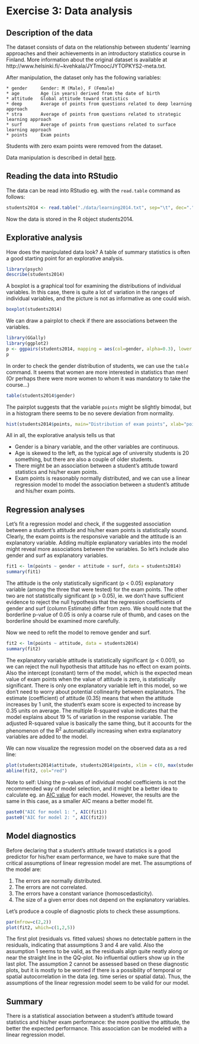 # Exercise 3: Data analysis


## Description of the data

The dataset consists of data on the relationship between students' learning approaches and their achievements in an introductory statistics course in Finland. More information about the original dataset is available at http://www.helsinki.fi/~kvehkala/JYTmooc/JYTOPKYS2-meta.txt.

After manipulation, the dataset only has the following variables:

```
* gender     Gender: M (Male), F (Female)
* age        Age (in years) derived from the date of birth
* attitude   Global attitude toward statistics
* deep       Average of points from questions related to deep learning approach
* stra       Average of points from questions related to strategic learning approach
* surf       Average of points from questions related to surface learning approach
* points     Exam points
```

Students with zero exam points were removed from the dataset.

Data manipulation is described in detail [here](./data/create_learning_2014.r).


## Reading the data into RStudio

The data can be read into RStudio eg. with the `read.table` command as follows:

```r
students2014 <- read.table("./data/learning2014.txt", sep="\t", dec=".", header=T)
```

Now the data is stored in the R object students2014.


## Explorative analysis

How does the manipulated data look? A table of summary statistics is often a good starting point for an explorative analysis. 

```r
library(psych)
describe(students2014)
```

A boxplot is a graphical tool for examining the distributions of individual variables. In this case, there is quite a lot of variation in the ranges of individual variables, and the picture is not as informative as one could wish.

```r
boxplot(students2014)
```

We can draw a pairplot to check if there are associations between the variables.

```r
library(GGally)
library(ggplot2)
p <- ggpairs(students2014, mapping = aes(col=gender, alpha=0.3), lower = list(combo = wrap("facethist", bins = 20)))
p
```

In order to check the gender distribution of students, we can use the `table` command. It seems that women are more interested in statistics than men! (Or perhaps there were more women to whom it was mandatory to take the course...)

```r
table(students2014$gender)
```

The pairplot suggests that the variable `points` might be slightly bimodal, but in a histogram there seems to be no severe deviation from normality.

```r
hist(students2014$points, main="Distribution of exam points", xlab="points")
```

All in all, the explorative analysis tells us that

* Gender is a binary variable, and the other variables are continuous.
* Age is skewed to the left, as the typical age of university students is 20 something, but there are also a couple of older students.
* There might be an association between a student's attitude toward statistics and his/her exam points.
* Exam points is reasonably normally distributed, and we can use a linear regression model to model the association between a student's attitude and his/her exam points.



## Regression analyses

Let's fit a regression model and check, if the suggested association between a student's attitude and his/her exam points is statistically sound. Clearly, the exam points is the responsive variable and the attitude is an explanatory variable. Adding multiple explanatory variables into the model might reveal more associations between the variables. So let's include also gender and surf as explanatory variables.

```r
fit1 <- lm(points ~ gender + attitude + surf, data = students2014)
summary(fit1)
```

The attitude is the only statistically significant (p < 0.05) explanatory variable (among the three that were tested) for the exam points. The other two are not statistically significant (p > 0.05), ie. we don't have sufficient evidence to reject the null hypothesis that the regression coefficients of gender and surf (column Estimate) differ from zero. We should note that the borderline p-value of 0.05 is only a coarse rule of thumb, and cases on the borderline should be examined more carefully.

Now we need to refit the model to remove gender and surf.

```r
fit2 <- lm(points ~ attitude, data = students2014)
summary(fit2)
```

The explanatory variable attitude is statistically significant (p < 0.001), so we can reject the null hypothesis that attitude has no effect on exam points. Also the intercept (constant) term of the model, which is the expected mean value of exam points when the value of attitude is zero, is statistically significant. There is only one explanatory variable left in this model, so we don't need to worry about potential collinearity between explanators. The estimate (coefficient) of attitude (0.35) means that when the attitude increases by 1 unit, the student's exam score is expected to increase by 0.35 units on average. The multiple R-squared value indicates that the model explains about 19 % of variation in the response variable. The adjusted R-squared value is basically the same thing, but it accounts for the phenomenon of the R^2^ automatically increasing when extra explanatory variables are added to the model.

We can now visualize the regression model on the observed data as a red line:

```r
plot(students2014$attitude, students2014$points, xlim = c(0, max(students2014$attitude)), xlab="Attitude toward statistics", ylab="Exam points")
abline(fit2, col="red")
```

Note to self: Using the p-values of individual model coefficients is not the recommended way of model selection, and it might be a better idea to calculate eg. an [AIC value](https://en.wikipedia.org/wiki/Akaike_information_criterion) for each model. However, the results are the same in this case, as a smaller AIC means a better model fit.

```r
paste0("AIC for model 1: ", AIC(fit1))
paste0("AIC for model 2: ", AIC(fit2))
```


## Model diagnostics

Before declaring that a student's attitude toward statistics is a good predictor for his/her exam performance, we have to make sure that the critical assumptions of linear regression model are met. The assumptions of the model are:

1. The errors are normally distributed.
2. The errors are not correlated.
3. The errors have a constant variance (homoscedasticity).
4. The size of a given error does not depend on the explanatory variables.

Let's produce a couple of diagnostic plots to check these assumptions.

```r
par(mfrow=c(2,2))
plot(fit2, which=c(1,2,5))
```

The first plot (residuals vs. fitted values) shows no detectable pattern in the residuals, indicating that assumptions 3 and 4 are valid. Also the assumption 1 seems to be valid, as the residuals align quite neatly along or near the straight line in the QQ-plot. No influential outliers show up in the last plot. The assumption 2 cannot be assessed based on these diagnostic plots, but it is mostly to be worried if there is a possibility of temporal or spatial autocorrelation in the data (eg. time series or spatial data). Thus, the assumptions of the linear regression model seem to be valid for our model.


## Summary

There is a statistical association between a student's attitude toward statistics and his/her exam performance: the more positive the attitude, the better the expected performance. This association can be modeled with a linear regression model.



